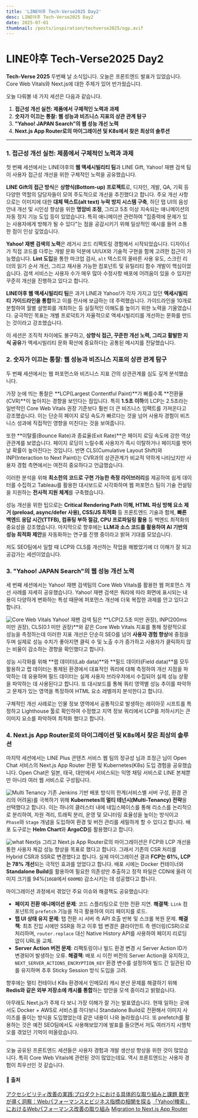 ```yaml
---
title: 'LINE야후 Tech-Verse2025 Day2'
desc: LINE야후 Tech-Verse2025 Day2
date: 2025-07-01
thumbnail: /posts/inspiration/techverse2025/ogp.avif
---
```


<h1>LINE야후 Tech-Verse2025 Day2</h1>

**Tech-Verse 2025** 두번째 날 소식입니다. 오늘은 프론트엔드 발표가 있었습니다. Core Web Vitals와 Next.js에 대한 주제가 있어 반가웠습니다.

오늘 다뤄볼 네 가지 세션은 다음과 같습니다.

1.  **접근성 개선 실천: 제품에서 구체적인 노력과 과제**
2.  **숫자가 이끄는 통찰: 웹 성능과 비즈니스 지표의 상관 관계 탐구**
3.  **"Yahoo! JAPAN Search"의 웹 성능 개선 노력**
4.  **Next.js App Router로의 마이그레이션 및 K8s에서 찾은 최상의 솔루션**

---

### 1. 접근성 개선 실천: 제품에서 구체적인 노력과 과제

첫 번째 세션에서는 LINE야후의 **웹 액세시빌리티 팀**과 LINE Gift, Yahoo! 재팬 검색 팀이 사용자 접근성 개선을 위한 구체적인 노력을 공유했습니다.

**LINE Gift의 접근 방식**은 **상향식(Bottom-up) 프로젝트**로, 디자인, 개발, QA, 기획 등 다양한 역할의 담당자들이 모여 주도적으로 개선을 추진했다고 합니다. 주요 개선 사항으로는 이미지에 대한 **대체 텍스트(alt text) 누락 방지 시스템 구축**, 하단 탭 UI의 음성 안내 개선 및 시인성 향상을 위한 **명암비 조정**, 그리고 5초 이상 지속되는 애니메이션의 자동 정지 기능 도입 등이 있었습니다. 특히 애니메이션 관련하여 "집중력에 문제가 있는 사용자에게 방해가 될 수 있다"는 점을 공감시키기 위해 일상적인 예시를 들어 소통한 점이 인상 깊었습니다.

**Yahoo! 재팬 검색의 노력**은 레거시 코드 리팩토링 경험에서 시작되었습니다. 디자이너가 직접 코드를 다루는 개발 문화 덕분에 UI/UX와 기술적 구현을 함께 고려한 접근이 가능했습니다. **Lint 도입**을 통한 마크업 검사, `alt` 텍스트의 올바른 사용 유도, 스크린 리더의 읽기 순서 개선, 그리고 재사용 가능한 컴포넌트 및 유틸리티 함수 개발이 핵심이었습니다. 검색 서비스는 사용자 수가 매우 많아 수정사항 배포에 어려움이 있을 수 있지만 꾸준히 개선을 진행하고 있다고 합니다.

**LINE야후 웹 액세시빌리티 팀**은 과거 LINE과 Yahoo!가 각자 가지고 있던 **액세시빌리티 가이드라인을 통합**하고 이를 전사에 보급하는 데 주력했습니다. 가이드라인을 10개로 분할하여 월별 설명회를 개최하는 등 실질적인 이해도를 높이기 위한 노력을 기울였습니다. 궁극적인 목표는 개별 프로덕트가 자율적으로 액세시빌리티를 개선하는 문화를 만드는 것이라고 강조했습니다.

이 세션은 조직적 차이에도 불구하고, **상향식 접근, 꾸준한 개선 노력, 그리고 활발한 지식 공유**가 액세시빌리티 문화 확산에 중요하다는 공통된 메시지를 전달했습니다.

### 2. 숫자가 이끄는 통찰: 웹 성능과 비즈니스 지표의 상관 관계 탐구

두 번째 세션에서는 웹 퍼포먼스와 비즈니스 지표 간의 상관관계를 심도 깊게 분석했습니다.

가장 눈에 띄는 통찰은 **LCP(Largest Contentful Paint)**가 빠를수록 **전환율(CVR)**이 높아지는 경향을 보인다는 점입니다. 특히 **1.5초 이하**의 LCP는 2.5초라는 일반적인 Core Web Vitals 권장 기준보다 훨씬 더 큰 비즈니스 임팩트를 가져온다고 강조했습니다. 이는 단순히 페이지 로딩 속도가 빠르다는 것을 넘어 사용자 경험이 비즈니스 성과에 직접적인 영향을 미친다는 것을 보여줍니다.

또한 **이탈률(Bounce Rate)과 종료율(Exit Rate)**은 페이지 로딩 속도에 강한 역상관관계를 보였습니다. 페이지 로딩이 느릴수록 사용자가 즉시 이탈하거나 페이지를 벗어날 확률이 높아진다는 것입니다. 반면 CLS(Cumulative Layout Shift)와 INP(Interaction to Next Paint)는 CVR과의 상관관계가 비교적 약하게 나타났지만 사용자 경험 측면에서는 여전히 중요하다고 언급했습니다.

이러한 분석을 위해 **최소한의 코드로 구현 가능한 측정 라이브러리**를 제공하여 쉽게 데이터를 수집하고 Tableau를 활용한 대시보드로 시각화하며 웹 퍼포먼스 팀이 기술 컨설팅을 지원하는 **전사적 지원 체계**를 구축했습니다.

성능 개선을 위한 팁으로는 **Critical Rendering Path 이해, HTML 파싱 방해 요소 제거 (preload, async/defer 사용), CSS/JS 최적화** 등 프론트엔드 기술과 함께, **빠른 백엔드 응답 시간(TTFB), 컴퓨팅 부하 절감, CPU 프로파일링 활용** 등 백엔드 최적화의 중요성을 강조했습니다. 마지막으로 향후에는 **LLM과 소스 코드를 활용하여 AI 기반의 성능 최적화 제안**을 자동화하는 연구를 진행 중이라고 밝혀 기대를 모았습니다.

저도 SEO팀에서 일할 때 LCP와 CLS를 개선하는 작업을 해봤었기에 더 이해가 잘 되고 공감가는 세션이었습니다.

### 3. "Yahoo! JAPAN Search"의 웹 성능 개선 노력

세 번째 세션에서는 Yahoo! 재팬 검색팀의 Core Web Vitals를 활용한 웹 퍼포먼스 개선 사례를 자세히 공유했습니다. Yahoo! 재팬 검색은 쿼리에 따라 화면에 표시되는 내용이 다양하게 변화하는 특성 때문에 퍼포먼스 개선에 더욱 복잡한 과제를 안고 있다고 합니다.

![Core Web Vitals](/posts/inspiration/techverse2025/coreVitals.avif)
Yahoo! 재팬 검색 팀은 **LCP(2.5초 미만 권장), INP(200ms 미만 권장), CLS(0.1 미만 권장)**와 같은 Core Web Vitals 지표를 통해 정량적으로 성능을 측정하는데 이러한 지표 개선은 단순히 SEO를 넘어 **사용자 경험 향상**에 중점을 두며 실제로 성능 수치가 좋아지면 클릭 수 및 노출 수가 증가하고 사용자가 클릭하지 않는 비율이 감소하는 경향을 확인했다고 합니다.

성능 시각화를 위해 **랩 데이터(Lab data)**와 **필드 데이터(Field data)**를 모두 활용하고 랩 데이터는 통제된 환경에서 대표적인 쿼리에 대해 측정하여 개선 지점을 파악하는 데 유용하며 필드 데이터는 실제 사용자 브라우저에서 수집되어 실제 성능 상황을 파악하는 데 사용된다고 합니다. 또 대시보드를 통해 쿼리 영역별 성능 추이를 파악하고 문제가 있는 영역을 특정하여 HTML 요소 레벨까지 분석한다고 합니다.

구체적인 개선 사례로는 인물 정보 영역에서 공통적으로 발생하는 레이아웃 시프트를 특정하고 Lighthouse 툴로 확인하여 수정했고 지역 정보 쿼리에서 LCP를 저하시키는 큰 이미지 요소를 파악하여 최적화 했다고 합니다.

### 4. Next.js App Router로의 마이그레이션 및 K8s에서 찾은 최상의 솔루션

마지막 세션에서는 LINE Plus 콘텐츠 서비스 웹 팀의 정규성 님과 조정근 님이 Open Chat 서비스의 Next.js App Router 전환 및 Kubernetes(K8s) 도입 경험을 공유했습니다. Open Chat은 일본, 태국, 대만에서 서비스되는 익명 채팅 서비스로 LINE 본체뿐만 아니라 여러 웹 서비스로 구성됩니다.

![Multi Tenancy](/posts/inspiration/techverse2025/multiTenancy.avif)
기존 Jenkins 기반 배포 방식의 한계(서비스별 서버 구성, 환경 관리의 어려움)를 극복하기 위해 **Kubernetes의 멀티 테넌시(Multi-Tenancy) 전략**을 선택했다고 합니다. 이는 하나의 클러스터 내에 네임스페이스를 통해 리소스를 논리적으로 분리하여, 자원 격리, 트래픽 분리, 운영 및 모니터링 효율성을 높이는 방식이고 `Phase`와 `Stage` 개념을 도입하여 환경 및 버전 관리를 세밀하게 할 수 있다고 합니다. 배포 도구로는 **Helm Chart**와 **ArgoCD**를 활용했다고 합니다.

![what Nextjs](/posts/inspiration/techverse2025/nextjs.avif)
그리고 Next.js App Router로의 마이그레이션은 FCP와 LCP 개선을 통한 사용자 체감 성능 향상을 목표로 했다고 합니다. 그래서 기존의 CSR 처리를 Hybrid CSR과 SSR로 변경했다고 합니다. 실제 마이그레이션 결과 **FCP는 61%, LCP는 78% 개선**되는 극적인 효과를 얻었다고 합니다.
배포 시에는 Docker 컨테이너와 **Standalone Build**를 활용하여 필요한 의존성만 추출하고 정적 파일은 CDN에 올려 이미지 크기를 94%(`10GB`에서 `600MB`) 감소시키는 데 성공했다고 합니다.

마이그레이션 과정에서 겪었던 주요 이슈와 해결책도 공유했습니다:
*   **페이지 전환 애니메이션 문제**: 코드 스플리팅으로 인한 전환 지연. **해결책**: `Link` 컴포넌트의 `prefetch` 기능을 적극 활용하여 미리 페이지를 로드.
*   **탭 UI 상태 유지 문제**: 탭 전환 시 서버 측 API 호출 반복 및 스크롤 복원 문제. **해결책**: 최초 진입 시에만 SSR을 하고 이후 탭 변경은 클라이언트 측 렌더링(CSR)으로 처리하며, `router.replace` 대신 Native History API를 사용하여 페이지 리로딩 없이 URL을 교체.
*   **Server Action 버전 문제**: 리팩토링이나 빌드 환경 변경 시 Server Action ID가 변경되어 발생하는 오류. **해결책**: 배포 시 이전 버전의 Server Action을 유지하고, `NEXT_SERVER_ACTIONS_ENCRYPTION_KEY` 환경 변수를 설정하여 빌드 간 일관된 ID를 유지하며 추후 Sticky Session 방식 도입을 고려.

향후에는 멀티 컨테이너 K8s 환경에서 인메모리 캐시 분산 문제를 해결하기 위해 **Redis와 같은 외부 저장소에 캐시를 통합**하는 방안을 모색 중이라고 밝혔습니다.

아무래도 Next.js가 주제 다 보니 가장 이해가 잘 가는 발표였습니다. 현재 일하는 곳에서도 Docker + AWS로 서비스를 하다보니 Standalone Build로 전환해서 이미지 사이즈를 줄이는 방식을 도입했었는데 같은 내용이 나와 놀라웠습니다.
또 prefetch를 활용하는 것은 예전 SEO팀에서도 사용해보았기에 발표를 들으면서 저도 여러가지 시행착오를 겪었던 기억이 떠올랐습니다.

---

오늘 공유된 프론트엔드 세션들은 사용자 경험과 개발 생산성 향상을 위한 것이 많았습니다. 특히 Core Web Vitals에 관련된 것이 많았는데요. 역시 프론트엔드는 사용자 경험이 최우선인 것 같습니다.


#### 🔗 출처
[アクセシビリティ改善の実践:プロダクトにおける具体的な取り組みと課題 ](https://speakerdeck.com/lycorptech_jp/practices-for-accessibility-improvement-specific-efforts-and-challenges-in-products)
[数字が導く洞察：Webパフォーマンスとビジネス指標の相関を探る](https://speakerdeck.com/lycorptech_jp/insights-driven-by-numbers-exploring-the-correlation-between-web-performance-and-business-metrics)
[「Yahoo!検索」におけるWebパフォーマンス改善の取り組み](https://speakerdeck.com/lycorptech_jp/efforts-to-improve-web-performance-in-yahoo-japan-search)
[Migration to Next.js App Router](https://speakerdeck.com/lycorptech_jp/migration-to-next-dot-js-app-router-and-best-solution-found-on-k8s)
